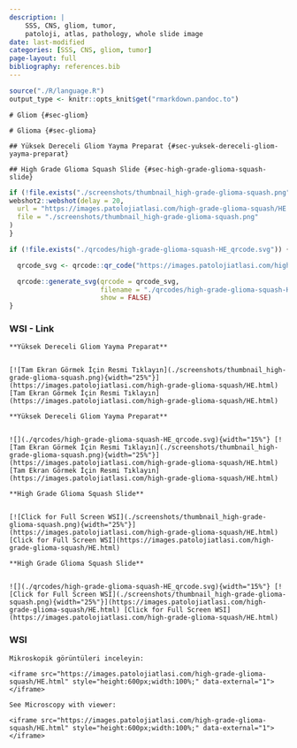 ```yaml
---
description: |
    SSS, CNS, gliom, tumor,
    patoloji, atlas, pathology, whole slide image
date: last-modified
categories: [SSS, CNS, gliom, tumor]
page-layout: full
bibliography: references.bib
---
```


```r
source("./R/language.R")
output_type <- knitr::opts_knit$get("rmarkdown.pandoc.to")
```



```asis
# Gliom {#sec-gliom}
```

```asis
# Glioma {#sec-glioma}
```


```asis
## Yüksek Dereceli Gliom Yayma Preparat {#sec-yuksek-dereceli-gliom-yayma-preparat}
```

```asis
## High Grade Glioma Squash Slide {#sec-high-grade-glioma-squash-slide}
```

```r
if (!file.exists("./screenshots/thumbnail_high-grade-glioma-squash.png")) {
webshot2::webshot(delay = 20,
  url = "https://images.patolojiatlasi.com/high-grade-glioma-squash/HE.html",
  file = "./screenshots/thumbnail_high-grade-glioma-squash.png"
)
}
```

```r
if (!file.exists("./qrcodes/high-grade-glioma-squash-HE_qrcode.svg")) {

  qrcode_svg <- qrcode::qr_code("https://images.patolojiatlasi.com/high-grade-glioma-squash/HE.html")

  qrcode::generate_svg(qrcode = qrcode_svg,
                       filename = "./qrcodes/high-grade-glioma-squash-HE_qrcode.svg",
                       show = FALSE)
}
```





::::: panel-tabset


### WSI - Link



:::: {.content-hidden when-format="pdf"}



```asis

**Yüksek Dereceli Gliom Yayma Preparat**


[![Tam Ekran Görmek İçin Resmi Tıklayın](./screenshots/thumbnail_high-grade-glioma-squash.png){width="25%"}](https://images.patolojiatlasi.com/high-grade-glioma-squash/HE.html) [Tam Ekran Görmek İçin Resmi Tıklayın](https://images.patolojiatlasi.com/high-grade-glioma-squash/HE.html)

```



::::





:::: {.content-visible when-format="pdf"}




```asis

**Yüksek Dereceli Gliom Yayma Preparat**


![](./qrcodes/high-grade-glioma-squash-HE_qrcode.svg){width="15%"} [![Tam Ekran Görmek İçin Resmi Tıklayın](./screenshots/thumbnail_high-grade-glioma-squash.png){width="25%"}](https://images.patolojiatlasi.com/high-grade-glioma-squash/HE.html) [Tam Ekran Görmek İçin Resmi Tıklayın](https://images.patolojiatlasi.com/high-grade-glioma-squash/HE.html)

```



::::




:::: {.content-hidden when-format="pdf"}


```asis

**High Grade Glioma Squash Slide**


[![Click for Full Screen WSI](./screenshots/thumbnail_high-grade-glioma-squash.png){width="25%"}](https://images.patolojiatlasi.com/high-grade-glioma-squash/HE.html) [Click for Full Screen WSI](https://images.patolojiatlasi.com/high-grade-glioma-squash/HE.html)

```



::::





:::: {.content-visible when-format="pdf"}



```asis

**High Grade Glioma Squash Slide**


![](./qrcodes/high-grade-glioma-squash-HE_qrcode.svg){width="15%"} [![Click for Full Screen WSI](./screenshots/thumbnail_high-grade-glioma-squash.png){width="25%"}](https://images.patolojiatlasi.com/high-grade-glioma-squash/HE.html) [Click for Full Screen WSI](https://images.patolojiatlasi.com/high-grade-glioma-squash/HE.html)

```



::::


### WSI



```asis

Mikroskopik görüntüleri inceleyin:

<iframe src="https://images.patolojiatlasi.com/high-grade-glioma-squash/HE.html" style="height:600px;width:100%;" data-external="1"></iframe>

```


```asis

See Microscopy with viewer: 

<iframe src="https://images.patolojiatlasi.com/high-grade-glioma-squash/HE.html" style="height:600px;width:100%;" data-external="1"></iframe>

```



:::::






